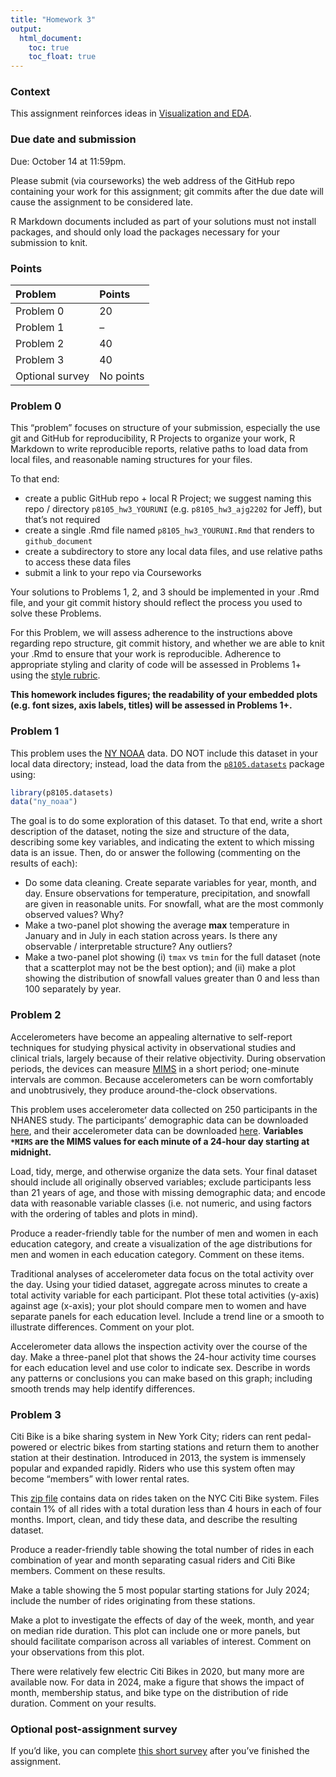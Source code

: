 ```yaml
---
title: "Homework 3"
output:
  html_document: 
    toc: true
    toc_float: true
---
```


### Context

This assignment reinforces ideas in [Visualization and EDA](topic_visualization_and_eda.html). 

### Due date and submission

Due: October 14 at 11:59pm. 

Please submit (via courseworks) the web address of the GitHub repo containing your work for this assignment; git commits after the due date will cause the assignment to be considered late.

R Markdown documents included as part of your solutions must not install packages, and should only load the packages necessary for your submission to knit. 


### Points

| Problem         | Points    |
|:--------------- |:--------- |
| Problem 0       | 20        |
| Problem 1       | --        |
| Problem 2       | 40        |
| Problem 3       | 40        |
| Optional survey | No points |


### Problem 0

This "problem" focuses on structure of your submission, especially the use git and GitHub for reproducibility, R Projects to organize your work, R Markdown to write reproducible reports, relative paths to load data from local files, and reasonable naming structures for your files. 

To that end: 

* create a public GitHub repo + local R Project; we suggest naming this repo / directory `p8105_hw3_YOURUNI` (e.g. `p8105_hw3_ajg2202` for Jeff), but that's not required
* create a single .Rmd file named `p8105_hw3_YOURUNI.Rmd` that renders to `github_document`
* create a subdirectory to store any local data files, and use relative paths to access these data files
* submit a link to your repo via Courseworks

Your solutions to Problems 1, 2, and 3 should be implemented in your .Rmd file, and your git commit history should reflect the process you used to solve these Problems. 

For this Problem, we will assess adherence to the instructions above regarding repo structure, git commit history, and whether we are able to knit your .Rmd to ensure that your work is reproducible. Adherence to appropriate styling and clarity of code will be assessed in Problems 1+ using the [style rubric](homework_style_rubric.html).

**This homework includes figures; the readability of your embedded plots (e.g. font sizes, axis labels, titles) will be assessed in Problems 1+.**

### Problem 1 

This problem uses the [NY NOAA](dataset_noaa.html) data. DO NOT include this dataset in your local data directory; instead, load the data from the [`p8105.datasets`](https://github.com/P8105/p8105.datasets) package using:

```r
library(p8105.datasets)
data("ny_noaa")
```

The goal is to do some exploration of this dataset. To that end, write a short description of the dataset, noting the size and structure of the data, describing some key variables, and indicating the extent to which missing data is an issue. Then, do or answer the following (commenting on the results of each):

* Do some data cleaning. Create separate variables for year, month, and day. Ensure observations for temperature, precipitation, and snowfall are given in reasonable units. For snowfall, what are the most commonly observed values? Why?
* Make a two-panel plot showing the average **max** temperature in January and in July in each station across years. Is there any observable / interpretable structure? Any outliers? 
* Make a two-panel plot showing (i) `tmax` vs `tmin` for the full dataset (note that a scatterplot may not be the best option); and (ii) make a plot showing the distribution of snowfall values greater than 0 and less than 100 separately by year. 


### Problem 2

Accelerometers have become an appealing alternative to self-report techniques for studying physical activity in observational studies and clinical trials, largely because of their relative objectivity. During observation periods, the devices can measure [MIMS](https://www.ncbi.nlm.nih.gov/pmc/articles/PMC8301210/) in a short period; one-minute intervals are common. Because accelerometers can be worn comfortably and unobtrusively, they produce around-the-clock observations.

This problem uses accelerometer data collected on 250 participants in the NHANES study. The participants' demographic data can be downloaded [here](data/nhanes_covar.csv), and their accelerometer data can be downloaded [here](data/nhanes_accel.csv). **Variables `*MIMS` are the MIMS values for each minute of a 24-hour day starting at midnight.**

Load, tidy, merge, and otherwise organize the data sets. Your final dataset should include all originally observed variables; exclude participants less than 21 years of age, and those with missing demographic data; and encode data with reasonable variable classes (i.e. not numeric, and using factors with the ordering of tables and plots in mind). 

Produce a reader-friendly table for the number of men and women in each education category, and create a visualization of the age distributions for men and women in each education category. Comment on these items. 

Traditional analyses of accelerometer data focus on the total activity over the day. Using your tidied dataset, aggregate across minutes to create a total activity variable for each participant. Plot these total activities (y-axis) against age (x-axis); your plot should compare men to women and have separate panels for each education level. Include a trend line or a smooth to illustrate differences. Comment on your plot. 

Accelerometer data allows the inspection activity over the course of the day. Make a three-panel plot that shows the 24-hour activity time courses for each education level and use color to indicate sex. Describe in words any patterns or conclusions you can make based on this graph; including smooth trends may help identify differences.


### Problem 3

Citi Bike is a bike sharing system in New York City; riders can rent pedal-powered or electric bikes from starting stations and return them to another station at their destination. Introduced in 2013, the system is immensely popular and expanded rapidly. Riders who use this system often may become "members" with lower rental rates. 

This [zip file](data/citibike.zip) contains data on rides taken on the NYC Citi Bike system. Files contain 1% of all rides with a total duration less than 4 hours in each of four months. Import, clean, and tidy these data, and describe the resulting dataset. 

Produce a reader-friendly table showing the total number of rides in each combination of year and month separating casual riders and Citi Bike members. Comment on these results. 

Make a table showing the 5 most popular starting stations for July 2024; include the number of rides originating from these stations. 

Make a plot to investigate the effects of day of the week, month, and year on median ride duration. This plot can include one or more panels, but should facilitate comparison across all variables of interest. Comment on your observations from this plot. 

There were relatively few electric Citi Bikes in 2020, but many more are available now. For data in 2024, make a figure that shows the impact of month, membership status, and bike type on the distribution of ride duration. Comment on your results. 


### Optional post-assignment survey

If you'd like, you can complete [this short survey](https://forms.gle/3BVcBA1ix91oc4Mk9) after you've finished the assignment.
